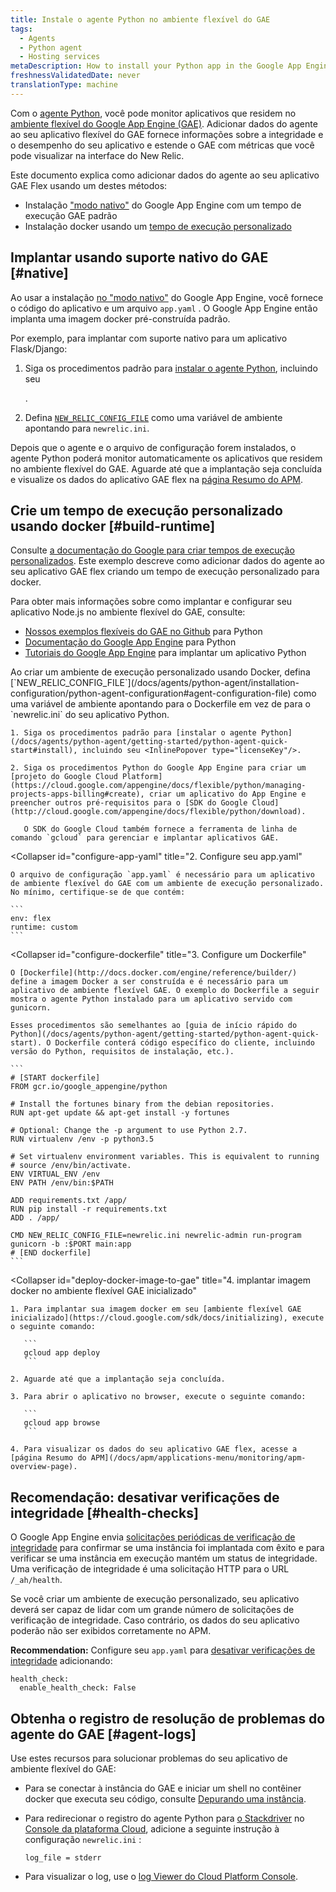 ```yaml
---
title: Instale o agente Python no ambiente flexível do GAE
tags:
  - Agents
  - Python agent
  - Hosting services
metaDescription: How to install your Python app in the Google App Engine (GAE) flexible environment.
freshnessValidatedDate: never
translationType: machine
---
```


Com o [agente Python](/docs/agents/python-agent/getting-started/introduction-new-relic-python), você pode monitor aplicativos que residem no [ambiente flexível do Google App Engine (GAE)](https://cloud.google.com/appengine/docs/flexible/python/). Adicionar dados do agente ao seu aplicativo flexível do GAE fornece informações sobre a integridade e o desempenho do seu aplicativo e estende o GAE com métricas que você pode visualizar na interface do New Relic.

Este documento explica como adicionar dados do agente ao seu aplicativo GAE Flex usando um destes métodos:

* Instalação ["modo nativo"](/docs/accounts-partnerships/partnerships/google-cloud-platform-gcp/google-app-engine-environment#native-mode) do Google App Engine com um tempo de execução GAE padrão
* Instalação docker usando um [tempo de execução personalizado](https://cloud.google.com/appengine/docs/flexible/custom-runtimes/about-custom-runtimes)

## Implantar usando suporte nativo do GAE [#native]

Ao usar a instalação [no "modo nativo"](/docs/accounts-partnerships/partnerships/google-cloud-platform-gcp/google-app-engine-environment#native-mode) do Google App Engine, você fornece o código do aplicativo e um arquivo `app.yaml` . O Google App Engine então implanta uma imagem docker pré-construída padrão.

Por exemplo, para implantar com suporte nativo para um aplicativo Flask/Django:

1. Siga os procedimentos padrão para [instalar o agente Python](/docs/agents/python-agent/getting-started/python-agent-quick-start#install), incluindo seu

   <InlinePopover type="licenseKey"/>

   .

2. Defina [`NEW_RELIC_CONFIG_FILE`](/docs/agents/python-agent/installation-configuration/python-agent-configuration#agent-configuration-file) como uma variável de ambiente apontando para `newrelic.ini`.

Depois que o agente e o arquivo de configuração forem instalados, o agente Python poderá monitor automaticamente os aplicativos que residem no ambiente flexível do GAE. Aguarde até que a implantação seja concluída e visualize os dados do aplicativo GAE flex na [página Resumo do APM](/docs/apm/applications-menu/monitoring/apm-overview-page).

## Crie um tempo de execução personalizado usando docker [#build-runtime]

Consulte [a documentação do Google para criar tempos de execução personalizados](https://cloud.google.com/appengine/docs/flexible/custom-runtimes/build). Este exemplo descreve como adicionar dados do agente ao seu aplicativo GAE flex criando um tempo de execução personalizado para docker.

Para obter mais informações sobre como implantar e configurar seu aplicativo Node.js no ambiente flexível do GAE, consulte:

* [Nossos exemplos flexíveis do GAE no Github](https://github.com/GoogleCloudPlatform/python-docs-samples/tree/master/appengine/flexible) para Python
* [Documentação do Google App Engine](https://cloud.google.com/appengine/docs/flexible/python/) para Python
* [Tutoriais do Google App Engine](https://cloud.google.com/appengine/docs/flexible/python/tutorials) para implantar um aplicativo Python

<CollapserGroup>
  <Collapser
    id="setup-gae"
    title="1. Configure o projeto GAE e instale a dependência"
  >
    Ao criar um ambiente de execução personalizado usando Docker, defina [`NEW_RELIC_CONFIG_FILE`](/docs/agents/python-agent/installation-configuration/python-agent-configuration#agent-configuration-file) como uma variável de ambiente apontando para o Dockerfile em vez de para o `newrelic.ini` do seu aplicativo Python.

    1. Siga os procedimentos padrão para [instalar o agente Python](/docs/agents/python-agent/getting-started/python-agent-quick-start#install), incluindo seu <InlinePopover type="licenseKey"/>.

    2. Siga os procedimentos Python do Google App Engine para criar um [projeto do Google Cloud Platform](https://cloud.google.com/appengine/docs/flexible/python/managing-projects-apps-billing#create), criar um aplicativo do App Engine e preencher outros pré-requisitos para o [SDK do Google Cloud](http://cloud.google.com/appengine/docs/flexible/python/download).

       O SDK do Google Cloud também fornece a ferramenta de linha de comando `gcloud` para gerenciar e implantar aplicativos GAE.
  </Collapser>

  <Collapser
    id="configure-app-yaml"
    title="2. Configure seu app.yaml"
  >
    O arquivo de configuração `app.yaml` é necessário para um aplicativo de ambiente flexível do GAE com um ambiente de execução personalizado. No mínimo, certifique-se de que contém:

    ```
    env: flex
    runtime: custom
    ```
  </Collapser>

  <Collapser
    id="configure-dockerfile"
    title="3. Configure um Dockerfile"
  >
    O [Dockerfile](http://docs.docker.com/engine/reference/builder/) define a imagem Docker a ser construída e é necessário para um aplicativo de ambiente flexível GAE. O exemplo do Dockerfile a seguir mostra o agente Python instalado para um aplicativo servido com gunicorn.

    Esses procedimentos são semelhantes ao [guia de início rápido do Python](/docs/agents/python-agent/getting-started/python-agent-quick-start). O Dockerfile conterá código específico do cliente, incluindo versão do Python, requisitos de instalação, etc.).

    ```
    # [START dockerfile]
    FROM gcr.io/google_appengine/python

    # Install the fortunes binary from the debian repositories.
    RUN apt-get update && apt-get install -y fortunes

    # Optional: Change the -p argument to use Python 2.7.
    RUN virtualenv /env -p python3.5

    # Set virtualenv environment variables. This is equivalent to running
    # source /env/bin/activate.
    ENV VIRTUAL_ENV /env
    ENV PATH /env/bin:$PATH

    ADD requirements.txt /app/
    RUN pip install -r requirements.txt
    ADD . /app/

    CMD NEW_RELIC_CONFIG_FILE=newrelic.ini newrelic-admin run-program gunicorn -b :$PORT main:app
    # [END dockerfile]
    ```
  </Collapser>

  <Collapser
    id="deploy-docker-image-to-gae"
    title="4. implantar imagem docker no ambiente flexível GAE inicializado"
  >
    1. Para implantar sua imagem docker em seu [ambiente flexível GAE inicializado](https://cloud.google.com/sdk/docs/initializing), execute o seguinte comando:

       ```
       gcloud app deploy
       ```

    2. Aguarde até que a implantação seja concluída.

    3. Para abrir o aplicativo no browser, execute o seguinte comando:

       ```
       gcloud app browse
       ```

    4. Para visualizar os dados do seu aplicativo GAE flex, acesse a [página Resumo do APM](/docs/apm/applications-menu/monitoring/apm-overview-page).
  </Collapser>
</CollapserGroup>

## Recomendação: desativar verificações de integridade [#health-checks]

O Google App Engine envia [solicitações periódicas de verificação de integridade](https://cloud.google.com/appengine/docs/flexible/python/how-instances-are-managed) para confirmar se uma instância foi implantada com êxito e para verificar se uma instância em execução mantém um status de integridade. Uma verificação de integridade é uma solicitação HTTP para o URL `/_ah/health`.

Se você criar um ambiente de execução personalizado, seu aplicativo deverá ser capaz de lidar com um grande número de solicitações de verificação de integridade. Caso contrário, os dados do seu aplicativo poderão não ser exibidos corretamente no APM.

<DNT>**Recommendation:**</DNT> Configure seu `app.yaml` para [desativar verificações de integridade](https://cloud.google.com/appengine/docs/flexible/python/configuring-your-app-with-app-yaml#health_checks) adicionando:

```
health_check:
  enable_health_check: False
```

## Obtenha o registro de resolução de problemas do agente do GAE [#agent-logs]

Use estes recursos para solucionar problemas do seu aplicativo de ambiente flexível do GAE:

* Para se conectar à instância do GAE e iniciar um shell no contêiner docker que executa seu código, consulte [Depurando uma instância](https://cloud.google.com/appengine/docs/flexible/python/debugging-an-instance).

* Para redirecionar o registro do agente Python para [o Stackdriver](http://cloud.google.com/logging/docs/view/logs_viewer_v2) no [Console da plataforma Cloud](https://cloud.google.com/compute/docs/console), adicione a seguinte instrução à configuração `newrelic.ini` :

  ```
  log_file = stderr
  ```

* Para visualizar o log, use o [log Viewer do Cloud Platform Console](https://cloud.google.com/appengine/docs/flexible/php/writing-application-logs).